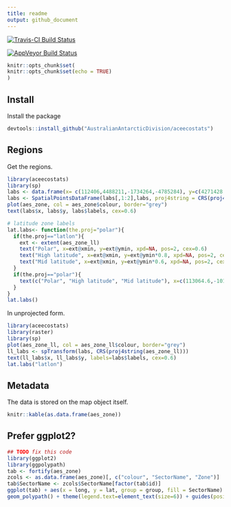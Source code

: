 ```yaml
---
title: readme
output: github_document
---
```


[![Travis-CI Build Status](https://travis-ci.org/AustralianAntarcticDivision/aceecostats.svg?branch=master)](https://travis-ci.org/AustralianAntarcticDivision/aceecostats)

[![AppVeyor Build Status](https://ci.appveyor.com/api/projects/status/github/AustralianAntarcticDivision/aceecostats?branch=master&svg=true)](https://ci.appveyor.com/project/AustralianAntarcticDivision/aceecostats)

<!-- README.md is generated from README.Rmd. Please edit that file -->

```r
knitr::opts_chunk$set(
knitr::opts_chunk$set(echo = TRUE)
)
```

## Install

Install the package

```r
devtools::install_github("AustralianAntarcticDivision/aceecostats")
```

## Regions

Get the regions. 

```r
library(aceecostats)
library(sp)
labs <- data.frame(x= c(112406,4488211,-1734264,-4785284), y=c(4271428,-224812,-3958297,-104377), labels=c("Atlantic","Indian", "West Pacific", "East Pacific"))
labs <- SpatialPointsDataFrame(labs[,1:2],labs, proj4string = CRS(proj4string(aes_zone)))
plot(aes_zone, col = aes_zone$colour, border="grey")
text(labs$x, labs$y, labs$labels, cex=0.6)

# latitude zone labels
lat.labs<- function(the.proj="polar"){
  if(the.proj=="latlon"){
    ext <- extent(aes_zone_ll)
    text("Polar", x=ext@xmin, y=ext@ymin, xpd=NA, pos=2, cex=0.6)
    text("High latitude", x=ext@xmin, y=ext@ymin*0.8, xpd=NA, pos=2, cex=0.6)
    text("Mid latitude", x=ext@xmin, y=ext@ymin*0.6, xpd=NA, pos=2, cex=0.6)
  }
  if(the.proj=="polar"){
    text(c("Polar", "High latitude", "Mid latitude"), x=c(113064.6,-1017581.1,-3642294), y=c(-1518296,-2285519,-3012363), cex=0.5, col=rgb(0,0,0,0.7))
  }
}
lat.labs()

```

In unprojected form. 

```r
library(aceecostats)
library(raster)
library(sp)
plot(aes_zone_ll, col = aes_zone_ll$colour, border="grey")
ll_labs <- spTransform(labs, CRS(proj4string(aes_zone_ll)))
text(ll_labs$x, ll_labs$y, labels=labs$labels, cex=0.6)
lat.labs("latlon")

```





## Metadata 

The data is stored on the map object itself. 

```r
knitr::kable(as.data.frame(aes_zone))
```


## Prefer ggplot2?


```r

## TODO fix this code
library(ggplot2)
library(ggpolypath)
tab <- fortify(aes_zone)
zcols <- as.data.frame(aes_zone)[, c("colour", "SectorName", "Zone")]
tab$SectorName <- zcols$SectorName[factor(tab$id)]
ggplot(tab) + aes(x = long, y = lat, group = group, fill = SectorName) + scale_fill_manual(values = setNames(zcols$colour, zcols$SectorName)) + geom_path() + 
geom_polypath() + theme(legend.text=element_text(size=6)) + guides(position = "bottom") + coord_equal()

```


